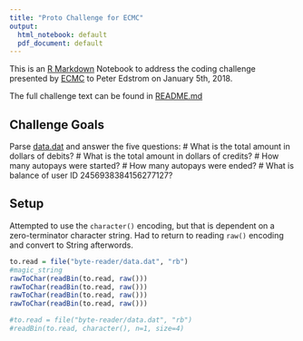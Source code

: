 ```yaml
---
title: "Proto Challenge for ECMC"
output:
  html_notebook: default
  pdf_document: default
---
```


This is an [R Markdown](http://rmarkdown.rstudio.com) Notebook to address the coding challenge presented by [ECMC](https://www.ecmc.org) to Peter Edstrom on January 5th, 2018.

The full challenge text can be found in [README.md](byte-reader/README.md)

## Challenge Goals

Parse [data.dat](byte-reader/data.dat) and answer the five questions:
# What is the total amount in dollars of debits? 
# What is the total amount in dollars of credits? 
# How many autopays were started?
# How many autopays were ended?
# What is balance of user ID 2456938384156277127?

## Setup

Attempted to use the `character()` encoding, but that is dependent on a zero-terminator character string. Had to return to reading `raw()` encoding and convert to String afterwords. 

```r
to.read = file("byte-reader/data.dat", "rb")
#magic_string
rawToChar(readBin(to.read, raw()))
rawToChar(readBin(to.read, raw()))
rawToChar(readBin(to.read, raw()))
rawToChar(readBin(to.read, raw()))

#to.read = file("byte-reader/data.dat", "rb")
#readBin(to.read, character(), n=1, size=4)
```



